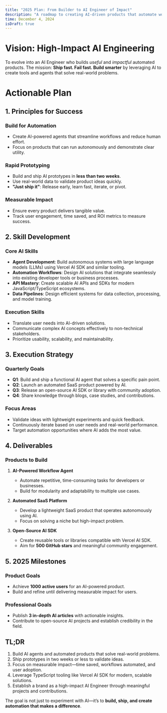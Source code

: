 ```yaml
---
title: "2025 Plan: From Builder to AI Engineer of Impact"  
description: "A roadmap to creating AI-driven products that automate workflows, empower users, and deliver measurable value."  
time: December 4, 2024  
isDraft: true
---
```


# Vision: High-Impact AI Engineering  

To evolve into an AI Engineer who builds *useful* and *impactful* automated products. The mission: **Ship fast. Fail fast. Build smarter** by leveraging AI to create tools and agents that solve real-world problems.

# Actionable Plan  

## 1. Principles for Success  

### Build for Automation  
- Create AI-powered agents that streamline workflows and reduce human effort.  
- Focus on products that can run autonomously and demonstrate clear utility.  

### Rapid Prototyping  
- Build and ship AI prototypes in **less than two weeks**.  
- Use real-world data to validate product ideas quickly.  
- **"Just ship it"**: Release early, learn fast, iterate, or pivot.  

### Measurable Impact  
- Ensure every product delivers tangible value.  
- Track user engagement, time saved, and ROI metrics to measure success.  

## 2. Skill Development  

### Core AI Skills  
- **Agent Development**: Build autonomous systems with large language models (LLMs) using Vercel AI SDK and similar tooling.  
- **Automation Workflows**: Design AI solutions that integrate seamlessly into existing developer tools or business processes.  
- **API Mastery**: Create scalable AI APIs and SDKs for modern JavaScript/TypeScript ecosystems.  
- **Data Pipelines**: Design efficient systems for data collection, processing, and model training.  

### Execution Skills  
- Translate user needs into AI-driven solutions.  
- Communicate complex AI concepts effectively to non-technical stakeholders.  
- Prioritize usability, scalability, and maintainability.  

## 3. Execution Strategy  

### Quarterly Goals  
- **Q1**: Build and ship a functional AI agent that solves a specific pain point.  
- **Q2**: Launch an automated SaaS product powered by AI.  
- **Q3**: Release an open-source AI SDK or library with community adoption.  
- **Q4**: Share knowledge through blogs, case studies, and contributions.  

### Focus Areas  
- Validate ideas with lightweight experiments and quick feedback.  
- Continuously iterate based on user needs and real-world performance.  
- Target automation opportunities where AI adds the most value.  

## 4. Deliverables  

### Products to Build  
1. **AI-Powered Workflow Agent**  
   - Automate repetitive, time-consuming tasks for developers or businesses.  
   - Build for modularity and adaptability to multiple use cases.  

2. **Automated SaaS Platform**  
   - Develop a lightweight SaaS product that operates autonomously using AI.  
   - Focus on solving a niche but high-impact problem.  

3. **Open-Source AI SDK**  
   - Create reusable tools or libraries compatible with Vercel AI SDK.  
   - Aim for **500 GitHub stars** and meaningful community engagement.  

## 5. 2025 Milestones  

### Product Goals  
- Achieve **1000 active users** for an AI-powered product.  
- Build and refine until delivering measurable impact for users.  

### Professional Goals  
- Publish **3 in-depth AI articles** with actionable insights.  
- Contribute to open-source AI projects and establish credibility in the field.  

## **TL;DR**  
1. Build AI agents and automated products that solve real-world problems.  
2. Ship prototypes in two weeks or less to validate ideas.  
3. Focus on measurable impact—time saved, workflows automated, and user adoption.  
4. Leverage TypeScript tooling like Vercel AI SDK for modern, scalable solutions.  
5. Establish a brand as a high-impact AI Engineer through meaningful projects and contributions.  

The goal is not just to experiment with AI—it’s to **build, ship, and create automation that makes a difference**.